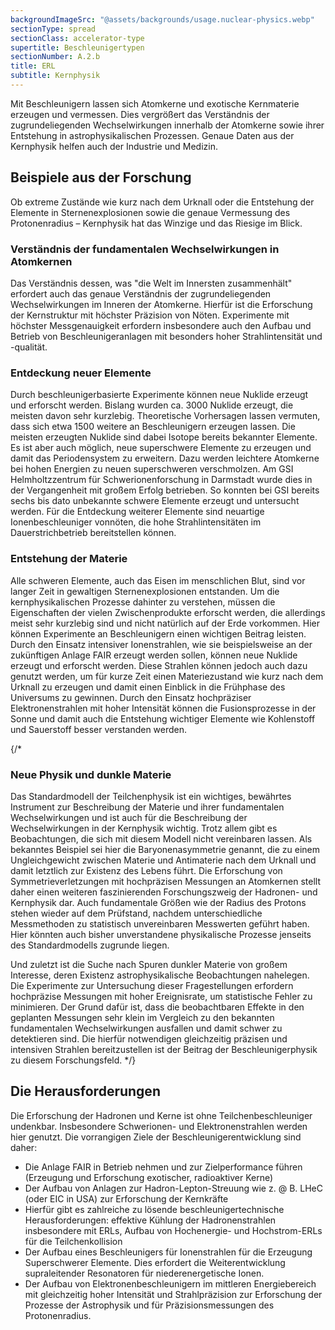 ```yaml
---
backgroundImageSrc: "@assets/backgrounds/usage.nuclear-physics.webp"
sectionType: spread
sectionClass: accelerator-type
supertitle: Beschleunigertypen
sectionNumber: A.2.b
title: ERL
subtitle: Kernphysik
---
```



<div class="spread--left spread-area--intro">

Mit Beschleunigern lassen sich Atomkerne und exotische Kernmaterie erzeugen und vermessen. Dies vergrößert das Verständnis der zugrundeliegenden Wechselwirkungen innerhalb der Atomkerne sowie ihrer Entstehung in astrophysikalischen Prozessen. Genaue Daten aus der Kernphysik helfen auch der Industrie und Medizin.

</div>

<div class="spread--left spread-area--c-3_3">

## Beispiele aus der Forschung

Ob extreme Zustände wie kurz nach dem Urknall oder die Entstehung der Elemente in Sternenexplosionen sowie die genaue Vermessung des Protonenradius – Kernphysik hat das Winzige und das Riesige im Blick.

### Verständnis der fundamentalen Wechselwirkungen in Atomkernen

Das Verständnis dessen, was "die Welt im Innersten zusammenhält" erfordert auch das genaue Verständnis der zugrundeliegenden Wechselwirkungen im Inneren der Atomkerne. Hierfür ist die Erforschung der Kernstruktur mit höchster Präzision von Nöten. Experimente mit höchster Messgenauigkeit erfordern insbesondere auch den Aufbau und Betrieb von Beschleunigeranlagen mit besonders hoher Strahlintensität und -qualität.

### Entdeckung neuer Elemente

Durch beschleunigerbasierte Experimente können neue Nuklide erzeugt und erforscht werden. Bislang wurden ca. 3000 Nuklide erzeugt, die meisten davon sehr kurzlebig. Theoretische Vorhersagen lassen vermuten, dass sich etwa 1500 weitere an Beschleunigern erzeugen lassen. Die meisten erzeugten Nuklide sind dabei Isotope bereits bekannter Elemente. Es ist aber auch möglich, neue superschwere Elemente zu erzeugen und damit das Periodensystem zu erweitern. Dazu werden leichtere Atomkerne bei hohen Energien zu neuen superschweren verschmolzen. Am GSI Helmholtzzentrum für Schwerionenforschung in Darmstadt wurde dies in der Vergangenheit mit großem Erfolg betrieben. So konnten bei GSI bereits sechs bis dato unbekannte schwere Elemente erzeugt und untersucht werden. Für die Entdeckung weiterer Elemente sind neuartige Ionenbeschleuniger vonnöten, die hohe Strahlintensitäten im Dauerstrichbetrieb bereitstellen können.

</div>

<div class="spread--right spread-area--c-1_3">

### Entstehung der Materie

Alle schweren Elemente, auch das Eisen im menschlichen Blut, sind vor langer Zeit in gewaltigen Sternenexplosionen entstanden. Um die kernphysikalischen Prozesse dahinter zu verstehen, müssen die Eigenschaften der vielen Zwischenprodukte erforscht werden, die allerdings meist sehr kurzlebig sind und nicht natürlich auf der Erde vorkommen. Hier können Experimente an Beschleunigern einen wichtigen Beitrag leisten. Durch den Einsatz intensiver Ionenstrahlen, wie sie beispielsweise an der zukünftigen Anlage FAIR erzeugt werden sollen, können neue Nuklide erzeugt und erforscht werden. Diese Strahlen können jedoch auch dazu genutzt werden, um für kurze Zeit einen Materiezustand wie kurz nach dem Urknall zu erzeugen und damit einen Einblick in die Frühphase des Universums zu gewinnen. Durch den Einsatz hochpräziser Elektronenstrahlen mit hoher Intensität können die Fusionsprozesse in der Sonne und damit auch die Entstehung wichtiger Elemente wie Kohlenstoff und Sauerstoff besser verstanden werden.

</div>


{/* 
### Neue Physik und dunkle Materie

Das Standardmodell der Teilchenphysik ist ein wichtiges, bewährtes Instrument zur Beschreibung der Materie und ihrer fundamentalen Wechselwirkungen und ist auch für die Beschreibung der Wechselwirkungen in der Kernphysik wichtig. Trotz allem gibt es Beobachtungen, die sich mit diesem Modell nicht vereinbaren lassen. Als bekanntes Beispiel sei hier die Baryonenasymmetrie genannt, die zu einem Ungleichgewicht zwischen Materie und Antimaterie nach dem Urknall und damit letztlich zur Existenz des Lebens führt. Die Erforschung von Symmetrieverletzungen mit hochpräzisen Messungen an Atomkernen stellt daher einen weiteren faszinierenden Forschungszweig der Hadronen- und Kernphysik dar. Auch fundamentale Größen wie der Radius des Protons stehen wieder auf dem Prüfstand, nachdem unterschiedliche Messmethoden zu statistisch unvereinbaren Messwerten geführt haben. Hier könnten auch bisher unverstandene physikalische Prozesse jenseits des Standardmodells zugrunde liegen.


Und zuletzt ist die Suche nach Spuren dunkler Materie von großem Interesse, deren Existenz astrophysikalische Beobachtungen nahelegen. Die Experimente zur Untersuchung dieser Fragestellungen erfordern hochpräzise Messungen mit hoher Ereignisrate, um statistische Fehler zu minimieren. Der Grund dafür ist, dass die beobachtbaren Effekte in den geplanten Messungen sehr klein im Vergleich zu den bekannten fundamentalen Wechselwirkungen ausfallen und damit schwer zu detektieren sind. Die hierfür notwendigen gleichzeitig präzisen und intensiven Strahlen bereitzustellen ist der Beitrag der Beschleunigerphysik zu diesem Forschungsfeld.
 */}


<div class="spread--right spread-area--c-2_3">

## Die Herausforderungen

Die Erforschung der Hadronen und Kerne ist ohne Teilchenbeschleuniger undenkbar. Insbesondere Schwerionen- und Elektronenstrahlen werden hier genutzt. Die vorrangigen Ziele der Beschleunigerentwicklung sind daher:

- Die Anlage FAIR in Betrieb nehmen und zur Zielperformance führen (Erzeugung und Erforschung exotischer, radioaktiver Kerne)
- Der Aufbau von Anlagen zur Hadron-Lepton-Streuung wie z. @ B. LHeC (oder EIC in USA) zur Erforschung der Kernkräfte
- Hierfür gibt es zahlreiche zu lösende beschleunigertechnische Herausforderungen: effektive Kühlung der Hadronenstrahlen insbesondere mit ERLs, Aufbau von Hochenergie- und Hochstrom-ERLs für die Teilchenkollision
- Der Aufbau eines Beschleunigers für Ionenstrahlen für die Erzeugung Superschwerer Elemente. Dies erfordert die Weiterentwicklung supraleitender Resonatoren für niederenergetische Ionen.
- Der Aufbau von Elektronenbeschleunigern im mittleren Energiebereich mit gleichzeitig hoher Intensität und Strahlpräzision zur Erforschung der Prozesse der Astrophysik und für Präzisionsmessungen des Protonenradius.

</div>
